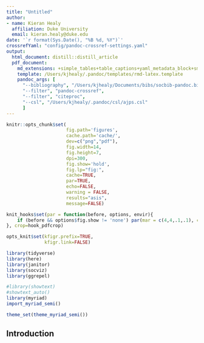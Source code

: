 ```yaml
---
title: "Untitled"
author:
- name: Kieran Healy
  affiliation: Duke University
  email: kieran.healy@duke.edu
date: '`r format(Sys.Date(), "%B %d, %Y")`'
crossrefYaml: "config/pandoc-crossref-settings.yaml"
output:
  html_document: distill::distill_article
  pdf_document: 
    md_extensions: +simple_tables+table_captions+yaml_metadata_block+smart
    template: /Users/kjhealy/.pandoc/templates/rmd-latex.template
    pandoc_args: [
      "--bibliography", "/Users/kjhealy/Documents/bibs/socbib-pandoc.bib",
      "--filter", "pandoc-crossref",
      "--filter", "citeproc",
      "--csl", "/Users/kjhealy/.pandoc/csl/ajps.csl"
      ]      
---
```


```r
knitr::opts_chunk$set(
                      fig.path='figures',
                      cache.path='cache/',
                      dev=c("png","pdf"),
                      fig.width=14,
                      fig.height=7,
                      dpi=300,
                      fig.show='hold',
                      fig.lp="fig:",
                      cache=TRUE,
                      par=TRUE,
                      echo=FALSE,
                      warning = FALSE,
                      results="asis",
                      message=FALSE)

knit_hooks$set(par = function(before, options, envir){
    if (before && options$fig.show != 'none') par(mar = c(4,4,.1,.1), cex.lab = .95, cex.axis = .9, mgp = c(2, .7, 0), tcl = -.3)
}, crop=hook_pdfcrop)

opts_knit$set(kfigr.prefix=TRUE,
              kfigr.link=FALSE)

```

```r

library(tidyverse)
library(here)
library(janitor)
library(socviz)
library(ggrepel)

#library(showtext)
#showtext_auto()
library(myriad)
import_myriad_semi()

theme_set(theme_myriad_semi())
```

## Introduction

```r

```
